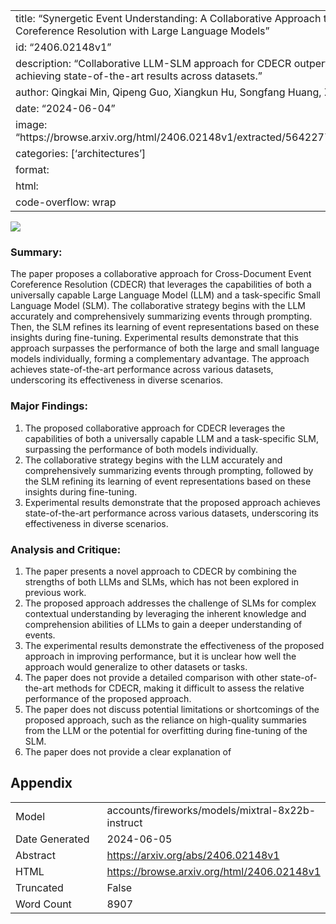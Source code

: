 
---
title: "Synergetic Event Understanding: A Collaborative Approach to Cross-Document Event Coreference Resolution with Large Language Models"
id: "2406.02148v1"
description: "Collaborative LLM-SLM approach for CDECR outperforms individual models, achieving state-of-the-art results across datasets."
author: Qingkai Min, Qipeng Guo, Xiangkun Hu, Songfang Huang, Zheng Zhang, Yue Zhang
date: "2024-06-04"
image: "https://browse.arxiv.org/html/2406.02148v1/extracted/5642277/images/paraphrase_f1.png"
categories: ['architectures']
format:
  html:
    code-overflow: wrap
---

![](https://browse.arxiv.org/html/2406.02148v1/extracted/5642277/images/paraphrase_f1.png)

### Summary:

The paper proposes a collaborative approach for Cross-Document Event Coreference Resolution (CDECR) that leverages the capabilities of both a universally capable Large Language Model (LLM) and a task-specific Small Language Model (SLM). The collaborative strategy begins with the LLM accurately and comprehensively summarizing events through prompting. Then, the SLM refines its learning of event representations based on these insights during fine-tuning. Experimental results demonstrate that this approach surpasses the performance of both the large and small language models individually, forming a complementary advantage. The approach achieves state-of-the-art performance across various datasets, underscoring its effectiveness in diverse scenarios.

### Major Findings:

1. The proposed collaborative approach for CDECR leverages the capabilities of both a universally capable LLM and a task-specific SLM, surpassing the performance of both models individually.
2. The collaborative strategy begins with the LLM accurately and comprehensively summarizing events through prompting, followed by the SLM refining its learning of event representations based on these insights during fine-tuning.
3. Experimental results demonstrate that the proposed approach achieves state-of-the-art performance across various datasets, underscoring its effectiveness in diverse scenarios.

### Analysis and Critique:

1. The paper presents a novel approach to CDECR by combining the strengths of both LLMs and SLMs, which has not been explored in previous work.
2. The proposed approach addresses the challenge of SLMs for complex contextual understanding by leveraging the inherent knowledge and comprehension abilities of LLMs to gain a deeper understanding of events.
3. The experimental results demonstrate the effectiveness of the proposed approach in improving performance, but it is unclear how well the approach would generalize to other datasets or tasks.
4. The paper does not provide a detailed comparison with other state-of-the-art methods for CDECR, making it difficult to assess the relative performance of the proposed approach.
5. The paper does not discuss potential limitations or shortcomings of the proposed approach, such as the reliance on high-quality summaries from the LLM or the potential for overfitting during fine-tuning of the SLM.
6. The paper does not provide a clear explanation of

## Appendix

|          |          |
|----------|----------|
| Model     | accounts/fireworks/models/mixtral-8x22b-instruct       |
| Date Generated     | 2024-06-05       |
| Abstract | [https://arxiv.org/abs/2406.02148v1](https://arxiv.org/abs/2406.02148v1)        |
| HTML     | [https://browse.arxiv.org/html/2406.02148v1](https://browse.arxiv.org/html/2406.02148v1)       |
| Truncated       | False       |
| Word Count       | 8907       |